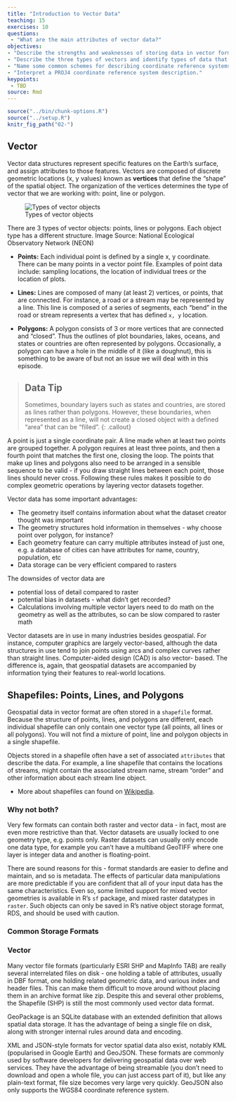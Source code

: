 ```yaml
---
title: "Introduction to Vector Data"
teaching: 15
exercises: 10
questions:
 - "What are the main attributes of vector data?"
objectives:
- "Describe the strengths and weaknesses of storing data in vector format."
- "Describe the three types of vectors and identify types of data that would be stored in each."
- "Name some common schemes for describing coordinate reference systems."
- "Interpret a PROJ4 coordinate reference system description."
keypoints:
 - TBD
source: Rmd
---
```


```r
source("../bin/chunk-options.R")
source("../setup.R")
knitr_fig_path("02-")
```

## Vector

Vector data structures represent specific features on the Earth's surface, and
assign attributes to those features. Vectors are composed of discrete geometric locations (x, y
values) known as
**vertices** that define the "shape" of the spatial object. The organization
of the vertices determines the type of vector that we are working
with: point, line or polygon.

![Types of vector objects]("{{site.baseurl}}/images/dc-spatial-vector/pnt_line_poly.png")

There are 3 types of vector objects: points, lines or
polygons. Each object type has a different structure.
Image Source: National Ecological Observatory Network (NEON)

* **Points:** Each individual point is defined by a single x, y coordinate.
There can be many points in a vector point file. Examples of point data include:
sampling locations, the location of individual trees or the location of plots.

* **Lines:** Lines are composed of many (at least 2) vertices, or points, that
are connected. For instance, a road or a stream may be represented by a line. This
line is composed of a series of segments, each "bend" in the road or stream
represents a vertex that has defined `x, y` location.

* **Polygons:** A polygon consists of 3 or more vertices that are connected and
"closed". Thus the outlines of plot boundaries, lakes, oceans, and states or
countries are often represented by polygons. Occasionally, a polygon can have a
hole in the middle of it (like a doughnut), this is something to be aware of but
not an issue we will deal with in this episode.

> ## Data Tip
> Sometimes, boundary layers such as
>  states and countries, are stored as lines rather than polygons. However, these
> boundaries, when represented as a line, will not create a closed object with a defined "area" that can be "filled".
{: .callout}

A point is just a single coordinate pair. A line made when at least two points are grouped
together. A polygon requires at least three points, and then a fourth point that matches the
first one, closing the loop. The points that make up lines and polygons also need to be arranged
in a sensible sequence to be valid - if you draw straight lines between each point, those lines
should never cross. Following these rules makes it possible to do complex geometric operations
by layering vector datasets together.

Vector data has some important advantages:  

  * The geometry itself contains information about what the dataset creator thought was important  
  * The geometry structures hold information in themselves - why choose point over polygon, for instance?  
  * Each geometry feature can carry multiple attributes instead of just one, e.g. a database of cities can have attributes for name, country, population, etc  
  * Data storage can be very efficient compared to rasters  
  
The downsides of vector data are  

  * potential loss of detail compared to raster  
  * potential bias in datasets - what didn't get recorded?  
  * Calculations involving multiple vector layers need to do math on the geometry as well as the attributes, so can be slow compared to raster math  

Vector datasets are in use in many industries besides geospatial. For instance, computer
graphics are largely vector-based, although the data structures in use tend to join points using
arcs and complex curves rather than straight lines. Computer-aided design (CAD) is also vector-
based. The difference is, again, that geospatial datasets are accompanied by information tying
their features to real-world locations.

## Shapefiles: Points, Lines, and Polygons
Geospatial data in vector format are often stored in a `shapefile` format.
Because the structure of points, lines, and polygons are different, each
individual shapefile can only contain one vector type (all points, all lines
or all polygons). You will not find a mixture of point, line and polygon
objects in a single shapefile.

Objects stored in a shapefile often have a set of associated `attributes` that
describe the data. For example, a line shapefile that contains the locations of
streams, might contain the associated stream name, stream "order" and other
information about each stream line object.

* More about shapefiles can found on
<a href="https://en.wikipedia.org/wiki/Shapefile" target="_blank">Wikipedia</a>.

### Why not both?  

Very few formats can contain both raster and vector data - in fact, most are even more restrictive
than that. Vector datasets are usually locked to one geometry type, e.g. points only. Raster
datasets can usually only encode one data type, for example you can't have a multiband GeoTIFF
where one layer is integer data and another is floating-point. 

There are sound reasons for this - format standards are easier to define and maintain, and so is
metadata. The effects of particular data manipulations are more predictable if you are confident
that all of your input data has the same characteristics. Even so, some limited support for mixed
vector geometries is available in R's `sf` package, and mixed raster datatypes in `raster`. Such
objects can only be saved in R's native object storage format, RDS, and should be used with
caution. 

### Common Storage Formats
### Vector  

Many vector file formats (particularly ESRI SHP and MapInfo TAB) are really several interrelated
files on disk - one holding a table of attributes, usually in DBF format, one holding related
geometric data, and various index and header files. This can make them difficult to move around
without placing them in an archive format like zip. Despite this and several other problems, the
Shapefile (SHP) is still the most commonly used vector data format. 

GeoPackage is an SQLite database with an extended definition that allows spatial data storage. It
has the advantage of being a single file on disk, along with stronger internal rules around data
and encoding. 

XML and JSON-style formats for vector spatial data also exist, notably KML (popularised in Google
Earth) and GeoJSON. These formats are commonly used by software developers for delivering
geospatial data over web services. They have the advantage of being streamable (you don't need to
download and open a whole file, you can just access part of it), but like any plain-text format,
file size becomes very large very quickly. GeoJSON also only supports the WGS84 coordinate
reference system. 
